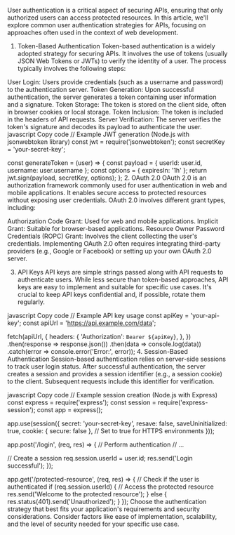 User authentication is a critical aspect of securing APIs, ensuring that only authorized users can access protected resources. In this article, we'll explore common user authentication strategies for APIs, focusing on approaches often used in the context of web development.

1. Token-Based Authentication
Token-based authentication is a widely adopted strategy for securing APIs. It involves the use of tokens (usually JSON Web Tokens or JWTs) to verify the identity of a user. The process typically involves the following steps:

User Login: Users provide credentials (such as a username and password) to the authentication server.
Token Generation: Upon successful authentication, the server generates a token containing user information and a signature.
Token Storage: The token is stored on the client side, often in browser cookies or local storage.
Token Inclusion: The token is included in the headers of API requests.
Server Verification: The server verifies the token's signature and decodes its payload to authenticate the user.
javascript
Copy code
// Example JWT generation (Node.js with jsonwebtoken library)
const jwt = require('jsonwebtoken');
const secretKey = 'your-secret-key';

const generateToken = (user) => {
  const payload = { userId: user.id, username: user.username };
  const options = { expiresIn: '1h' };
  return jwt.sign(payload, secretKey, options);
};
2. OAuth 2.0
OAuth 2.0 is an authorization framework commonly used for user authentication in web and mobile applications. It enables secure access to protected resources without exposing user credentials. OAuth 2.0 involves different grant types, including:

Authorization Code Grant: Used for web and mobile applications.
Implicit Grant: Suitable for browser-based applications.
Resource Owner Password Credentials (ROPC) Grant: Involves the client collecting the user's credentials.
Implementing OAuth 2.0 often requires integrating third-party providers (e.g., Google or Facebook) or setting up your own OAuth 2.0 server.

3. API Keys
API keys are simple strings passed along with API requests to authenticate users. While less secure than token-based approaches, API keys are easy to implement and suitable for specific use cases. It's crucial to keep API keys confidential and, if possible, rotate them regularly.

javascript
Copy code
// Example API key usage
const apiKey = 'your-api-key';
const apiUrl = 'https://api.example.com/data';

fetch(apiUrl, {
  headers: {
    'Authorization': `Bearer ${apiKey}`,
  },
})
  .then(response => response.json())
  .then(data => console.log(data))
  .catch(error => console.error('Error:', error));
4. Session-Based Authentication
Session-based authentication relies on server-side sessions to track user login status. After successful authentication, the server creates a session and provides a session identifier (e.g., a session cookie) to the client. Subsequent requests include this identifier for verification.

javascript
Copy code
// Example session creation (Node.js with Express)
const express = require('express');
const session = require('express-session');
const app = express();

app.use(session({
  secret: 'your-secret-key',
  resave: false,
  saveUninitialized: true,
  cookie: { secure: false }, // Set to true for HTTPS environments
}));

app.post('/login', (req, res) => {
  // Perform authentication
  // ...

  // Create a session
  req.session.userId = user.id;
  res.send('Login successful');
});

app.get('/protected-resource', (req, res) => {
  // Check if the user is authenticated
  if (req.session.userId) {
    // Access the protected resource
    res.send('Welcome to the protected resource');
  } else {
    res.status(401).send('Unauthorized');
  }
});
Choose the authentication strategy that best fits your application's requirements and security considerations. Consider factors like ease of implementation, scalability, and the level of security needed for your specific use case.





